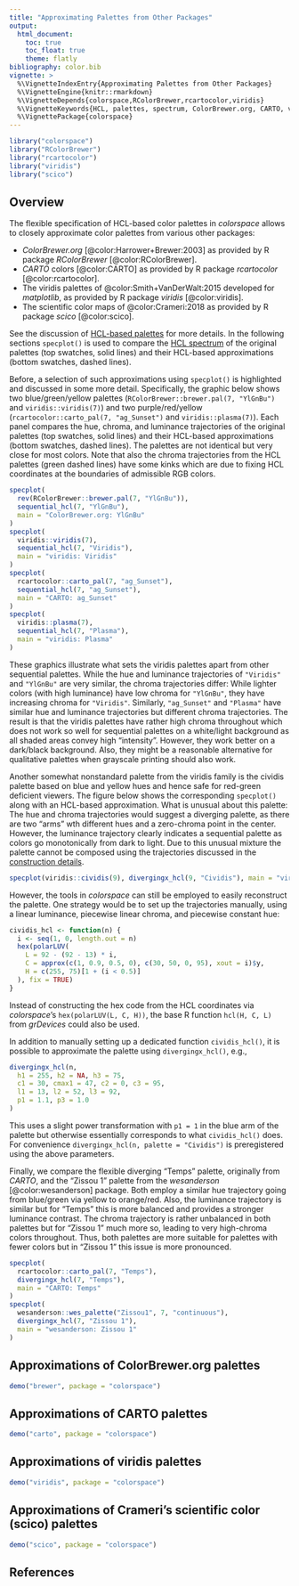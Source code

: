 ```yaml
---
title: "Approximating Palettes from Other Packages"
output:
  html_document:
    toc: true
    toc_float: true
    theme: flatly
bibliography: color.bib
vignette: >
  %\VignetteIndexEntry{Approximating Palettes from Other Packages}
  %\VignetteEngine{knitr::rmarkdown}
  %\VignetteDepends{colorspace,RColorBrewer,rcartocolor,viridis}
  %\VignetteKeywords{HCL, palettes, spectrum, ColorBrewer.org, CARTO, viridis}
  %\VignettePackage{colorspace}
---
```


```r
library("colorspace")
library("RColorBrewer")
library("rcartocolor")
library("viridis")
library("scico")
```

## Overview

The flexible specification of HCL-based color palettes in _colorspace_ allows
to closely approximate color palettes from various other packages:

* _ColorBrewer.org_ [@color:Harrower+Brewer:2003] as provided by R package _RColorBrewer_ [@color:RColorBrewer].
* _CARTO_ colors [@color:CARTO] as provided by R package _rcartocolor_ [@color:rcartocolor].
* The viridis palettes of @color:Smith+VanDerWalt:2015 developed for _matplotlib_,
  as provided by R package _viridis_ [@color:viridis].
* The scientific color maps of @color:Crameri:2018 as provided by R package _scico_ [@color:scico].

See the discussion of [HCL-based palettes](hcl_palettes.html) for more details. In the
following sections `specplot()` is used to compare the [HCL spectrum](palette_visualization.html#hcl-and-rgb-spectrum)
of the original palettes (top swatches, solid lines) and their HCL-based approximations (bottom swatches, dashed lines).

Before, a selection of such approximations using `specplot()` is highlighted and discussed in some more detail.
Specifically, the graphic below shows two blue/green/yellow palettes (`RColorBrewer::brewer.pal(7, "YlGnBu")`
and `viridis::viridis(7)`) and two purple/red/yellow (`rcartocolor::carto_pal(7, "ag_Sunset")` and `viridis::plasma(7)`).
Each panel compares the hue, chroma, and luminance trajectories
of the original palettes (top swatches, solid lines) and their HCL-based approximations (bottom swatches, dashed lines).
The palettes are not identical but very close for most colors. Note that also the chroma trajectories from the HCL
palettes (green dashed lines) have some kinks which are due to fixing HCL coordinates at the boundaries of
admissible RGB colors.

```r
specplot(
  rev(RColorBrewer::brewer.pal(7, "YlGnBu")),
  sequential_hcl(7, "YlGnBu"),
  main = "ColorBrewer.org: YlGnBu"
)
specplot(
  viridis::viridis(7),
  sequential_hcl(7, "Viridis"),
  main = "viridis: Viridis"
)
specplot(
  rcartocolor::carto_pal(7, "ag_Sunset"),
  sequential_hcl(7, "ag_Sunset"),
  main = "CARTO: ag_Sunset"
)
specplot(
  viridis::plasma(7),
  sequential_hcl(7, "Plasma"),
  main = "viridis: Plasma"
)
```

These graphics illustrate what sets the viridis palettes apart from
other sequential palettes. While the hue and luminance trajectories of `"Viridis"` and `"YlGnBu"` are very similar,
the chroma trajectories differ: While lighter colors (with high luminance) have low chroma for `"YlGnBu"`, they have
increasing chroma for `"Viridis"`. Similarly, `"ag_Sunset"` and `"Plasma"` have similar hue and luminance trajectories
but different chroma trajectories. The result is that the viridis palettes have rather high chroma throughout which
does not work so well for sequential palettes on a white/light background as all shaded areas convey high "intensity".
However, they work better on a dark/black background. Also, they might be a reasonable
alternative for qualitative palettes when grayscale printing should also work.

Another somewhat nonstandard palette from the viridis family is the
cividis palette based on blue and yellow hues and hence safe for red-green deficient viewers.
The figure below shows the corresponding `specplot()` along with an HCL-based approximation.
What is unusual about this palette: The hue and chroma trajectories would suggest a diverging palette,
as there are two "arms" wth different hues and a zero-chroma point in the center. However,
the luminance trajectory clearly indicates a sequential palette as colors go monotonically from
dark to light. Due to this unusual mixture the palette cannot be composed using the trajectories
discussed in the [construction details](hcl_palettes.html#construction-details).

```r
specplot(viridis::cividis(9), divergingx_hcl(9, "Cividis"), main = "viridis: Cividis")
```

However, the tools in _colorspace_ can still be employed to easily reconstruct the palette.
One strategy would be to set up the trajectories manually, using a linear luminance, piecewise
linear chroma, and piecewise constant hue:

```r
cividis_hcl <- function(n) {
  i <- seq(1, 0, length.out = n)
  hex(polarLUV(
    L = 92 - (92 - 13) * i,
    C = approx(c(1, 0.9, 0.5, 0), c(30, 50, 0, 95), xout = i)$y,
    H = c(255, 75)[1 + (i < 0.5)]
  ), fix = TRUE)
}
```

Instead of constructing the hex code from the HCL coordinates via _colorspace_'s `hex(polarLUV(L, C, H))`,
the base R function `hcl(H, C, L)` from _grDevices_ could also be used.

In addition to manually setting up a dedicated function `cividis_hcl()`, it is possible to approximate the
palette using `divergingx_hcl()`, e.g.,

```r
divergingx_hcl(n,
  h1 = 255, h2 = NA, h3 = 75,
  c1 = 30, cmax1 = 47, c2 = 0, c3 = 95,
  l1 = 13, l2 = 52, l3 = 92,
  p1 = 1.1, p3 = 1.0
)
```

This uses a slight power transformation with `p1 = 1` in the blue arm of the palette but otherwise essentially
corresponds to what `cividis_hcl()` does. For convenience `divergingx_hcl(n, palette = "Cividis")` is preregistered
using the above parameters.

Finally, we compare the flexible diverging "Temps" palette, originally from _CARTO_, and the "Zissou 1" palette
from the _wesanderson_ [@color:wesanderson] package. Both employ a similar hue trajectory going from blue/green
via yellow to orange/red. Also, the luminance trajectory is similar but for "Temps" this is more balanced and
provides a stronger luminance contrast. The chroma trajectory is rather unbalanced in both palettes but for
"Zissou 1" much more so, leading to very high-chroma colors throughout. Thus, both palettes are more suitable
for palettes with fewer colors but in "Zissou 1" this issue is more pronounced.

```r
specplot(
  rcartocolor::carto_pal(7, "Temps"),
  divergingx_hcl(7, "Temps"),
  main = "CARTO: Temps"
)
specplot(
  wesanderson::wes_palette("Zissou1", 7, "continuous"),
  divergingx_hcl(7, "Zissou 1"),
  main = "wesanderson: Zissou 1"
)
```



## Approximations of ColorBrewer.org palettes

```r
demo("brewer", package = "colorspace")
```


## Approximations of CARTO palettes

```r
demo("carto", package = "colorspace")
```


## Approximations of viridis palettes

```r
demo("viridis", package = "colorspace")
```


## Approximations of Crameri's scientific color (scico) palettes

```r
demo("scico", package = "colorspace")
```


## References
